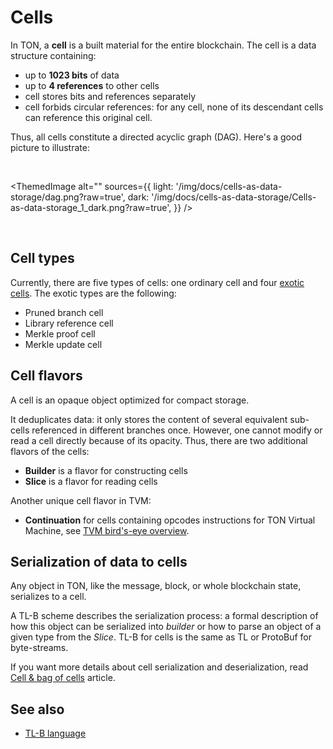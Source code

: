 

# Cells

In TON, a **cell** is a built material for the entire blockchain. The cell is a data structure containing:

- up to **1023 bits** of data
- up to **4 references** to other cells
- cell stores bits and references separately
- cell forbids circular references: for any cell, none of its descendant cells can reference this original cell.

Thus, all cells constitute a directed acyclic graph (DAG). Here's a good picture to illustrate:

<br />

<ThemedImage
  alt=""
  sources={{
      light: '/img/docs/cells-as-data-storage/dag.png?raw=true',
      dark: '/img/docs/cells-as-data-storage/Cells-as-data-storage_1_dark.png?raw=true',
  }}
/>

<br />

## Cell types

Currently, there are five types of cells: one ordinary cell and four [exotic cells](/v3/documentation/data-formats/tlb/exotic-cells).
The exotic types are the following:

- Pruned branch cell
- Library reference cell
- Merkle proof cell
- Merkle update cell

## Cell flavors

A cell is an opaque object optimized for compact storage.

It deduplicates data: it only stores the content of several equivalent sub-cells referenced in different branches once. However, one cannot modify or read a cell directly because of its opacity. Thus, there are two additional flavors of the cells:

- **Builder** is a flavor for constructing cells
- **Slice** is a flavor for reading cells

Another unique cell flavor in TVM:

- **Continuation**  for cells containing opcodes instructions for TON Virtual Machine, see [TVM bird's-eye overview](/v3/documentation/tvm/tvm-overview).

## Serialization of data to cells

Any object in TON, like the message, block, or whole blockchain state, serializes to a cell.

A TL-B scheme describes the serialization process: a formal description of how this object can be serialized into _builder_ or how to parse an object of a given type from the _Slice_.
TL-B for cells is the same as TL or ProtoBuf for byte-streams.

If you want more details about cell serialization and deserialization, read [Cell & bag of cells](/v3/documentation/data-formats/tlb/cell-boc) article.

## See also

- [TL-B language](/v3/documentation/data-formats/tlb/tl-b-language)

<Feedback />
